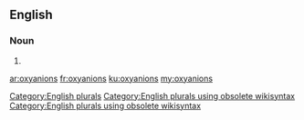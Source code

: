 ==English==

===Noun===
{{head|en}}

# {{plural of|oxyanion}}

[[Category:English plurals]][[Category:English plurals using obsolete wikisyntax]][[Category:English plurals using obsolete wikisyntax]]

[[ar:oxyanions]]
[[fr:oxyanions]]
[[ku:oxyanions]]
[[my:oxyanions]]